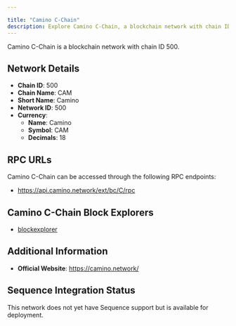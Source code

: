 ```yaml
---

title: "Camino C-Chain"
description: Explore Camino C-Chain, a blockchain network with chain ID 500. Learn about its native currency, Camino, and how to interact with the network.
---
```




Camino C-Chain is a blockchain network with chain ID 500.

## Network Details

- **Chain ID**: 500
- **Chain Name**: CAM
- **Short Name**: Camino
- **Network ID**: 500
- **Currency**: 
  - **Name**: Camino
  - **Symbol**: CAM
  - **Decimals**: 18

## RPC URLs

Camino C-Chain can be accessed through the following RPC endpoints:

- https://api.camino.network/ext/bc/C/rpc

## Camino C-Chain Block Explorers

- [blockexplorer](https://suite.camino.network/explorer)

## Additional Information

- **Official Website**: https://camino.network/

## Sequence Integration Status

This network does not yet have Sequence support but is available for deployment.
